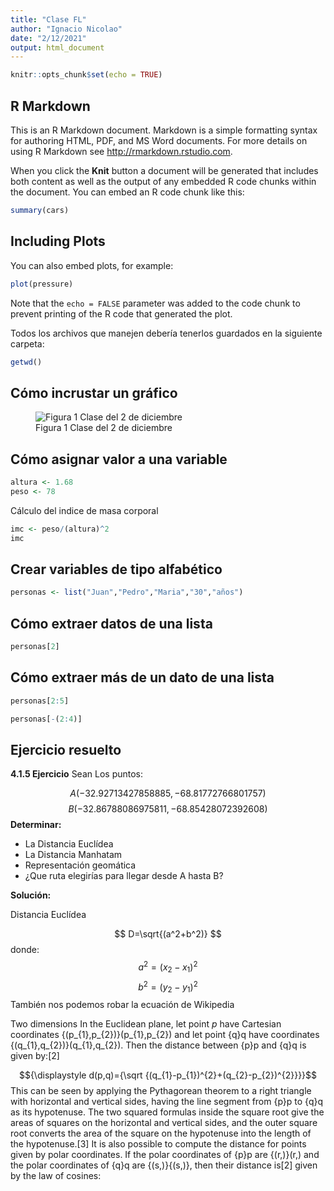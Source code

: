 ---
title: "Clase FL"
author: "Ignacio Nicolao"
date: "2/12/2021"
output: html_document
---

```{r setup, include=FALSE}
knitr::opts_chunk$set(echo = TRUE)
```

## R Markdown

This is an R Markdown document. Markdown is a simple formatting syntax for authoring HTML, PDF, and MS Word documents. For more details on using R Markdown see <http://rmarkdown.rstudio.com>.

When you click the **Knit** button a document will be generated that includes both content as well as the output of any embedded R code chunks within the document. You can embed an R code chunk like this:

```{r cars}
summary(cars)
```

## Including Plots

You can also embed plots, for example:

```{r pressure, echo=TRUE}
plot(pressure)
```

Note that the `echo = FALSE` parameter was added to the code chunk to prevent printing of the R code that generated the plot.

Todos los archivos que manejen debería tenerlos guardados en la siguiente carpeta:
```{r}
getwd()
```

## Cómo incrustar un gráfico

![Figura 1 Clase del 2 de diciembre](img/Triangulo.PNG)

## Cómo asignar valor a una variable

```{r}
altura <- 1.68
peso <- 78
```

Cálculo del indice de masa corporal

```{r}
imc <- peso/(altura)^2
imc
```
## Crear variables de tipo alfabético

```{r}
personas <- list("Juan","Pedro","Maria","30","años")
```

## Cómo extraer datos de una lista

```{r}
personas[2]
```
## Cómo extraer más de un dato de una lista
```{r}
personas[2:5]
```
```{r}
personas[-(2:4)]
```
## Ejercicio resuelto

**4.1.5 Ejercicio**
Sean Los puntos:


$$A (−32.92713427858885,−68.81772766801757)$$
$$B (−32.86788086975811,−68.85428072392608)$$
**Determinar:**

- La Distancia Euclídea
- La Distancia Manhatam
- Representación geomática
- ¿Que ruta elegirías para llegar desde A hasta B?

**Solución:**

Distancia Euclídea

$$ D=\sqrt{(a^2+b^2)} $$
donde: 
$$ a^2 = (x_2 - x_1 )^2$$
$$ b^2 = (y_2 - y_1 )^2$$
También nos podemos robar la ecuación de Wikipedia

Two dimensions
In the Euclidean plane, let point $p$ have Cartesian coordinates {\displaystyle (p_{1},p_{2})}(p_{1},p_{2}) and let point {\displaystyle q}q have coordinates {\displaystyle (q_{1},q_{2})}(q_{1},q_{2}). Then the distance between {\displaystyle p}p and {\displaystyle q}q is given by:[2]

$${\displaystyle d(p,q)={\sqrt {(q_{1}-p_{1})^{2}+(q_{2}-p_{2})^{2}}}}$$
This can be seen by applying the Pythagorean theorem to a right triangle with horizontal and vertical sides, having the line segment from {\displaystyle p}p to {\displaystyle q}q as its hypotenuse. The two squared formulas inside the square root give the areas of squares on the horizontal and vertical sides, and the outer square root converts the area of the square on the hypotenuse into the length of the hypotenuse.[3]
It is also possible to compute the distance for points given by polar coordinates. If the polar coordinates of {\displaystyle p}p are {\displaystyle (r,\theta )}(r,\theta ) and the polar coordinates of {\displaystyle q}q are {\displaystyle (s,\psi )}{\displaystyle (s,\psi )}, then their distance is[2] given by the law of cosines:

